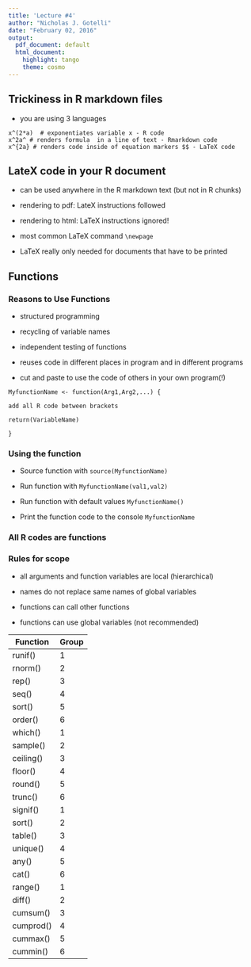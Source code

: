 ```yaml
---
title: 'Lecture #4'
author: "Nicholas J. Gotelli"
date: "February 02, 2016"
output:
  pdf_document: default
  html_document:
    highlight: tango
    theme: cosmo
---
```


## Trickiness in R markdown files

- you are using 3 languages

```
x^(2*a)  # exponentiates variable x - R code
x^2a^ # renders formula  in a line of text - Rmarkdown code
x^{2a} # renders code inside of equation markers $$ - LaTeX code
```

## LateX code in your R document

- can be used anywhere in the R markdown text (but not in R chunks)

- rendering to pdf: LateX instructions followed
- rendering to html: LaTeX instructions ignored!

- most common LaTeX command `\newpage`

- LaTeX really only needed for documents that have to be printed

## Functions

### Reasons to Use Functions

- structured programming

- recycling of variable names

- independent testing of functions

- reuses code in different places in program and in different programs

- cut and paste to use the code of others in your own program(!)

```
MyfunctionName <- function(Arg1,Arg2,...) {

add all R code between brackets

return(VariableName)

}
```

### Using the function

- Source function with `source(MyfunctionName)`

- Run function with `MyfunctionName(val1,val2)`

- Run function with default values `MyfunctionName()`

- Print the function code to the console `MyfunctionName`

### All R codes are functions

### Rules for scope

- all arguments and function variables are local (hierarchical)

- names do not replace same names of global variables

- functions can call other functions

- functions can use global variables (not recommended)





\newpage

Function | Group
--------|----------
runif() | 1
rnorm() | 2
rep() | 3
seq() | 4
sort() | 5
order() | 6
which() | 1
sample() | 2
ceiling() | 3
floor() | 4
round() | 5
trunc() | 6
signif() | 1
sort() | 2
table() | 3
unique() | 4
any() | 5
cat() | 6
range() | 1
diff() | 2
cumsum() | 3
cumprod() | 4
cummax() | 5
cummin() | 6
